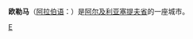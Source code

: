 {{Infobox Settlement
| name = 欧勒马<br />العلمة
| image_skyline = 
| imagesize = 
| image_caption = 
| image_flag = 
| image_shield = 
| pushpin_map = Algeria
| pushpin_label_position = bottom
| subdivision_type = 国家
| subdivision_name = {{ALG}}
| subdivision_type1 = [[阿尔及利亚行政区划|省]]
| subdivision_name1 = [[塞提夫省|塞提夫省]]
| elevation_m = 
| elevation_ft = 
| area_total_km2 = 
| population_as_of = 1998年
| population_total = 105130
| population_density_km2 = 
| timezone = [[CET|CET]]
| utc_offset = +1
| timezone_DST = 
| utc_offset_DST = 
| latd = 36
| latm = 09
| lats = 
| latNS = N
| longd = 5
| longm = 41
| longs = 
| longEW = E
| website =  
}}
'''欧勒马'''（[[阿拉伯语|阿拉伯语]]：'''{{rtl-lang|ar|العلمة}}'''）是[[阿尔及利亚|阿尔及利亚]][[塞提夫省|塞提夫省]]的一座城市。

{{Algeria-stub}}

[[Category:阿尔及利亚城市|E]]